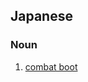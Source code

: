 ==Japanese==
{{ja-kanjitab|せん|とう|か|yomi=on}}

===Noun===
{{ja-noun|せんとうか|kyu=戰鬪靴}}

# [[combat boot]]